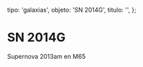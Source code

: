 
  tipo: 'galaxias',
  objeto: 'SN 2014G',
  titulo: '',
};

# SN 2014G

<Imagen
  src="registro/sn2014-g_20130402_1_m65-3-600s-2abril-2013.jpg"
  fecha="20130402"
/>

Supernova 2013am en M65